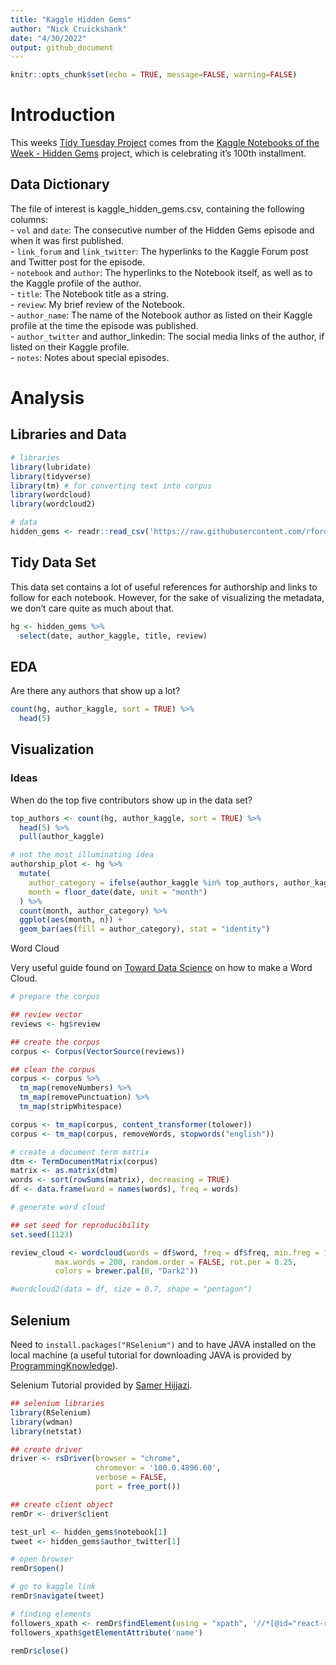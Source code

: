 ```yaml
---
title: "Kaggle Hidden Gems"
author: "Nick Cruickshank"
date: "4/30/2022"
output: github_document
---
```


```r
knitr::opts_chunk$set(echo = TRUE, message=FALSE, warning=FALSE)
```

# Introduction

This weeks [Tidy Tuesday Project](https://github.com/rfordatascience/tidytuesday/tree/master/data/2022/2022-04-26) comes from the [Kaggle Notebooks of the Week - Hidden Gems](https://www.kaggle.com/datasets/headsortails/notebooks-of-the-week-hidden-gems?resource=download) project, which is celebrating it's 100th installment. 

## Data Dictionary

The file of interest is kaggle_hidden_gems.csv, containing the following columns:  
 - `vol` and `date`: The consecutive number of the Hidden Gems episode and when it was first published.  
 - `link_forum` and `link_twitter`: The hyperlinks to the Kaggle Forum post and Twitter post for the episode.  
 - `notebook` and `author`: The hyperlinks to the Notebook itself, as well as to the Kaggle profile of the author.  
 - `title`: The Notebook title as a string.  
 - `review`: My brief review of the Notebook.  
 - `author_name`: The name of the Notebook author as listed on their Kaggle profile at the time the episode was published.  
 - `author_twitter` and author_linkedin: The social media links of the author, if listed on their Kaggle profile.  
 - `notes`: Notes about special episodes.  

# Analysis

## Libraries and Data

```r
# libraries
library(lubridate)
library(tidyverse)
library(tm) # for converting text into corpus
library(wordcloud)
library(wordcloud2)
```

```r
# data
hidden_gems <- readr::read_csv('https://raw.githubusercontent.com/rfordatascience/tidytuesday/master/data/2022/2022-04-26/hidden_gems.csv')
```

## Tidy Data Set

This data set contains a lot of useful references for authorship and links to follow for each notebook. However, for the sake of visualizing the metadata, we don't care quite as much about that.  

```r
hg <- hidden_gems %>%
  select(date, author_kaggle, title, review)
```


## EDA

Are there any authors that show up a lot?

```r
count(hg, author_kaggle, sort = TRUE) %>%
  head(5)
```

## Visualization

### Ideas

When do the top five contributors show up in the data set?

```r
top_authors <- count(hg, author_kaggle, sort = TRUE) %>%
  head(5) %>%
  pull(author_kaggle)

# not the most illuminating idea
authorship_plot <- hg %>%
  mutate(
    author_category = ifelse(author_kaggle %in% top_authors, author_kaggle, "Other"),
    month = floor_date(date, unit = "month")
  ) %>%
  count(month, author_category) %>%
  ggplot(aes(month, n)) + 
  geom_bar(aes(fill = author_category), stat = "identity")
```

Word Cloud

Very useful guide found on [Toward Data Science](https://towardsdatascience.com/create-a-word-cloud-with-r-bde3e7422e8a) on how to make a Word Cloud.

```r
# prepare the corpus

## review vector
reviews <- hg$review

## create the corpus
corpus <- Corpus(VectorSource(reviews))

## clean the corpus
corpus <- corpus %>%
  tm_map(removeNumbers) %>%
  tm_map(removePunctuation) %>%
  tm_map(stripWhitespace)

corpus <- tm_map(corpus, content_transformer(tolower))
corpus <- tm_map(corpus, removeWords, stopwords("english"))
```

```r
# create a document term matrix
dtm <- TermDocumentMatrix(corpus)
matrix <- as.matrix(dtm)
words <- sort(rowSums(matrix), decreasing = TRUE)
df <- data.frame(word = names(words), freq = words)
```

```r
# generate word cloud

## set seed for reproducibility
set.seed(1123)

review_cloud <- wordcloud(words = df$word, freq = df$freq, min.freg = 1,
          max.words = 200, random.order = FALSE, rot.per = 0.25,
          colors = brewer.pal(8, "Dark2"))
```

```r
#wordcloud2(data = df, size = 0.7, shape = "pentagon")
```

## Selenium

Need to `install.packages("RSelenium")` and to have JAVA installed on the local machine (a useful tutorial for downloading JAVA is provided by [ProgrammingKnowledge](https://www.youtube.com/watch?v=IJ-PJbvJBGs)).

Selenium Tutorial provided by [Samer Hijjazi](https://www.youtube.com/watch?v=U1BrIPmhx10). 

```r
## selenium libraries
library(RSelenium)
library(wdman)
library(netstat)

## create driver
driver <- rsDriver(browser = "chrome",
                   chromever = '100.0.4896.60',
                   verbose = FALSE,
                   port = free_port())

## create client object
remDr <- driver$client
```

```r
test_url <- hidden_gems$notebook[1]
tweet <- hidden_gems$author_twitter[1]

# open browser
remDr$open()

# go to kaggle link
remDr$navigate(tweet)

# finding elements
followers_xpath <- remDr$findElement(using = "xpath", '//*[@id="react-root"]/div/div/div[2]/main/div/div/div/div/div/div[2]/div/div/div/div[2]/div[5]/div[2]/a/span[1]/span')
followers_xpath$getElementAttribute('name')

remDr$close()
```

